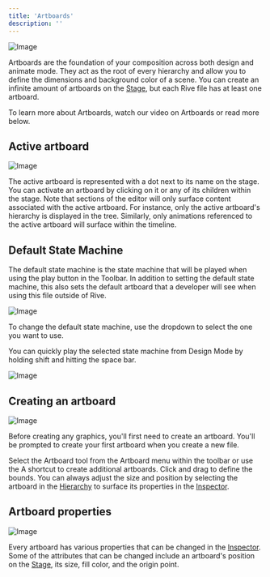```yaml
---
title: 'Artboards'
description: ''
---
```



![Image](/images/editor/fundamentals/08009032-ec6a-4552-b672-438f7ba243e4.webp)

Artboards are the foundation of your composition across both design and animate mode. They act as the root of every hierarchy and allow you to define the dimensions and background color of a scene. You can create an infinite amount of artboards on the [Stage](/editor/interface-overview/stage), but each Rive file has at least one artboard.

To learn more about Artboards, watch our video on Artboards or read more below.

<YouTube id="AitX3lthC3I" />

## ​Active artboard

![Image](https://ucarecdn.com/d148310d-f507-466e-bd6d-900ec31c3c06/)

The active artboard is represented with a dot next to its name on the stage. You can activate an artboard by clicking on it or any of its children within the stage. Note that sections of the editor will only surface content associated with the active artboard. For instance, only the active artboard's hierarchy is displayed in the tree. Similarly, only animations referenced to the active artboard will surface within the timeline.

## Default State Machine

The default state machine is the state machine that will be played when using the play button in the Toolbar. In addition to setting the default state machine, this also sets the default artboard that a developer will see when using this file outside of Rive.

![Image](https://ucarecdn.com/02ebbf11-3b20-40f3-8adc-fa412f585bd1/)

To change the default state machine, use the dropdown to select the one you want to use.

You can quickly play the selected state machine from Design Mode by holding shift and hitting the space bar.

![Image](https://ucarecdn.com/4e4bb61c-3bf4-443c-9593-78ebeb805a42/)

## ​Creating an artboard

![Image](https://ucarecdn.com/e85e23b2-87e0-4e83-8f48-ec4593b8dab1/)

Before creating any graphics, you'll first need to create an artboard. You'll be prompted to create your first artboard when you create a new file.

​Select the Artboard tool from the Artboard menu within the toolbar or use the A shortcut to create additional artboards. Click and drag to define the bounds. You can always adjust the size and position by selecting the artboard in the [Hierarchy](/editor/interface-overview/hierarchy) to surface its properties in the [Inspector](/editor/interface-overview/inspector).

## Artboard properties

![Image](/images/editor/fundamentals/de29816e-6556-4e05-8def-5f1663b51f80.webp)

Every artboard has various properties that can be changed in the [Inspector](/editor/interface-overview/inspector). Some of the attributes that can be changed include an artboard's position on the [Stage](/editor/interface-overview/stage), its size, fill color, and the origin point.
